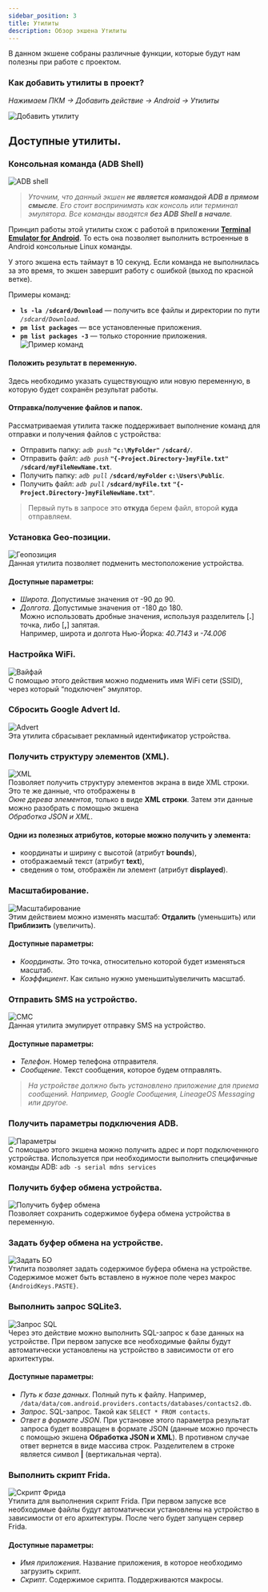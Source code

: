 ```yaml
---
sidebar_position: 3
title: Утилиты
description: Обзор экшена Утилиты
---  
```


В данном экшене собраны различные функции, которые будут нам полезны при работе с проектом.  
### Как добавить утилиты в проект?  
*Нажимаем ПКМ → Добавить действие → Android → Утилиты*  

![Добавить утилиту](./assets/Utilities/Utilities_pic1.png)   
## Доступные утилиты.  
### Консольная команда (ADB Shell)  
![ADB shell](./assets/Utilities/Utilities_pic2.png)  
> *Уточним, что данный экшен **не является командой ADB в прямом смысле**. Его стоит воспринимать как консоль или терминал эмулятора. Все команды вводятся **без ADB Shell в начале**.*  

Принцип работы этой утилиты схож с работой в приложении [**Terminal Emulator for Android**](https://apkpure.com/terminal-emulator-for-android/jackpal.androidterm). То есть она позволяет выполнить встроенные в Android консольные Linux команды.  

У этого экшена есть таймаут в 10 секунд. Если команда не выполнилась за это время, то экшен завершит работу с ошибкой (выход по красной ветке).  

Примеры команд:  
- **`ls -la /sdcard/Download`** — получить все файлы и директории по пути *`/sdcard/Download`*.  
- **`pm list packages`** — все установленные приложения.  
- **`pm list packages -3`** — только сторонние приложения.  
![Пример команд](./assets/Utilities/Utilities_pic3.png)    
#### Положить результат в переменную.  
Здесь необходимо указать существующую или новую переменную, в которую будет сохранён результат работы.  
#### Отправка/получение файлов и папок.  
Рассматриваемая утилита также поддерживает выполнение команд для отправки и получения файлов с устройства:  
- Отправить папку: *`adb push`* **`"c:\MyFolder"`**   **`/sdcard/`**.  
- Отправить файл: *`adb push`* **`"{-Project.Directory-}myFile.txt"`** **`/sdcard/myFileNewName.txt`**.  
- Получить папку: *`adb pull`* **`/sdcard/myFolder`** **`c:\Users\Public`**.  
- Получить файл: *`adb pull`* **`/sdcard/myFile.txt`** **`"{-Project.Directory-}myFileNewName.txt"`**.  
> Первый путь в запросе это **откуда** берем файл, второй **куда** отправляем.  
### Установка Geo-позиции.  
![Геопозиция](./assets/Utilities/Utilities_pic4.png)    
Данная утилита позволяет подменить местоположение устройства.  
#### Доступные параметры:  
- *Широта*. Допустимые значения от -90 до 90.  
- *Долгота*. Допустимые значения от -180 до 180.  
Можно использовать дробные значения, используя разделитель [**.**] точка, либо [**,**] запятая.  
Например, широта и долгота Нью-Йорка: *40.7143* и *-74.006*  
### Настройка WiFi.  
![Вайфай](./assets/Utilities/Utilities_pic5.png)   
С помощью этого действия можно подменить имя WiFi сети (SSID), через который “подключен” эмулятор.  
### Сбросить Google Advert Id.  
![Advert](./assets/Utilities/Utilities_pic6.png)    
Эта утилита сбрасывает рекламный идентификатор устройства.  
### Получить структуру элементов (XML).  
![XML](./assets/Utilities/Utilities_pic7.png)  
Позволяет получить структуру элементов экрана в виде XML строки. Это те же данные, что отображены в  
*Окне дерева элементов*, только в виде **XML строки**. Затем эти данные можно разобрать с помощью экшена  
*Обработка JSON и XML*.  
#### Одни из полезных атрибутов, которые можно получить у элемента:  
- координаты и ширину с высотой (атрибут **bounds**),  
- отображаемый текст (атрибут **text**),  
- сведения о том, отображён ли элемент (атрибут **displayed**).  
### Масштабирование.  
![Масштабирование](./assets/Utilities/Utilities_pic8.png)  
Этим действием можно изменять масштаб: **Отдалить** (уменьшить) или **Приблизить** (увеличить).  
#### Доступные параметры:  
- *Координаты*. Это точка, относительно которой будет изменяться масштаб.  
- *Коэффициент*. Как сильно нужно уменьшить\увеличить масштаб.  
### Отправить SMS на устройство.  
![СМС](./assets/Utilities/Utilities_pic9.png)   
Данная утилита эмулирует отправку SMS на устройство.  
#### Доступные параметры:  
- *Телефон*. Номер телефона отправителя.  
- *Сообщение*. Текст сообщения, которое будем отправлять.  
> *На устройстве должно быть установлено приложение для приема сообщений. Например, Google Сообщения, LineageOS Messaging или другое.*  
### Получить параметры подключения ADB.  
![Параметры](./assets/Utilities/Utilities_pic10.png)  
С помощью этого экшена можно получить адрес и порт подключенного устройства. Используется при необходимости выполнить специфичные команды ADB: `adb -s serial mdns services`  
### Получить буфер обмена устройства.  
![Получить буфер обмена](./assets/Utilities/Utilities_pic11.png)  
Позволяет сохранить содержимое буфера обмена устройства в переменную.  
### Задать буфер обмена на устройстве.  
![Задать БО](./assets/Utilities/Utilities_pic12.png)   
Утилита позволяет задать содержимое буфера обмена на устройстве. Содержимое может быть вставлено в нужное поле через макрос `{AndroidKeys.PASTE}`.  
### Выполнить запрос SQLite3.  
![Запрос SQL](./assets/Utilities/Utilities_pic13.png)  
Через это действие можно выполнить SQL-запрос к базе данных на устройстве. При первом запуске все необходимые файлы будут автоматически установлены на устройство в зависимости от его архитектуры.  
#### Доступные параметры:  
- *Путь к базе данных*. Полный путь к файлу. Например, `/data/data/com.android.providers.contacts/databases/contacts2.db`.  
- *Запрос*. SQL-запрос. Такой как `SELECT * FROM contacts`.  
- *Ответ в формате JSON*. При установке этого параметра результат запроса будет возвращен в формате JSON (данные можно прочесть с помощью экшена **Обработка JSON и XML**). В противном случае ответ вернется в виде массива строк. Разделителем в строке является символ **|** (вертикальная черта).  
### Выполнить скрипт Frida.  
![Скрипт Фрида](./assets/Utilities/Utilities_pic14.png)   
Утилита для выполнения скрипт Frida. При первом запуске все необходимые файлы будут автоматически установлены на устройство в зависимости от его архитектуры. После чего будет запущен сервер Frida.  
#### Доступные параметры:  
- *Имя приложения*. Название приложения, в которое необходимо загрузить скрипт.  
- *Скрипт*. Содержимое скрипта. Поддерживаются макросы.    


